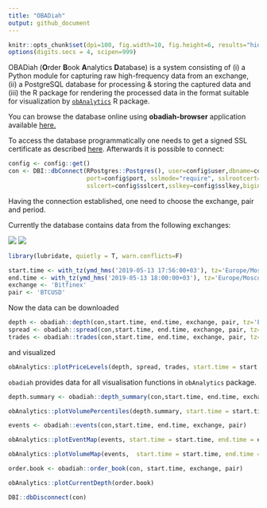 ```yaml
---
title: "OBADiah"
output: github_document
---
```


```r
knitr::opts_chunk$set(dpi=100, fig.width=10, fig.height=6, results="hide")
options(digits.secs = 4, scipen=999)

```

OBADiah (**O**rder **B**ook **A**nalytics **D**atabase) is a system consisting of (i) a Python module for capturing raw high-frequency data from an exchange, (ii) a PostgreSQL database for processing & storing the captured data and (iii) the R package for rendering the processed data in the format suitable for visualization by [`obAnalytics`](https://github.com/phil8192/ob-analytics) R package.

You can browse the database online using **obadiah-browser** application available [here.](https://petr-fedorov.shinyapps.io/obadiah-browser/)

To access the database programmatically one needs to get a signed SSL certificate as described [here](https://github.com/petr-fedorov/obadiah/wiki/How-to-connect-to-the-database). Afterwards it is possible to connect:

```r
config <- config::get()
con <- DBI::dbConnect(RPostgres::Postgres(), user=config$user,dbname=config$dbname, host=config$host,
                      port=config$port, sslmode="require", sslrootcert=config$sslrootcert,
                      sslcert=config$sslcert,sslkey=config$sslkey,bigint="numeric")
```

Having the connection established, one need to choose the exchange, pair and period. 

Currently the database contains data from the following exchanges:

![](README_files/bitfinex.png)  ![](README_files/bitstamp.png)



```r
library(lubridate, quietly = T, warn.conflicts=F)

start.time <- with_tz(ymd_hms('2019-05-13 17:56:00+03'), tz='Europe/Moscow')
end.time <- with_tz(ymd_hms('2019-05-13 18:00:00+03'), tz='Europe/Moscow')
exchange <- 'Bitfinex'
pair <- 'BTCUSD'

```

Now the data can be downloaded

```r
depth <- obadiah::depth(con,start.time, end.time, exchange, pair, tz='Europe/Moscow')
spread <- obadiah::spread(con,start.time, end.time, exchange, pair, tz='Europe/Moscow')
trades <- obadiah::trades(con,start.time, end.time, exchange, pair, tz='Europe/Moscow')
```

and visualized

```r
obAnalytics::plotPriceLevels(depth, spread, trades, start.time = start.time, end.time = end.time )
```

`obadiah` provides data for all visualisation functions in `obAnalytics` package. 


```r
depth.summary <- obadiah::depth_summary(con,start.time, end.time, exchange, pair)
```


```r
obAnalytics::plotVolumePercentiles(depth.summary, start.time = start.time, end.time = end.time )
```


```r
events <- obadiah::events(con,start.time, end.time, exchange, pair)
```


```r
obAnalytics::plotEventMap(events, start.time = start.time, end.time = end.time)
```


```r
obAnalytics::plotVolumeMap(events,  start.time = start.time, end.time = end.time, log.scale = T)
```


```r
order.book <- obadiah::order_book(con, start.time, exchange, pair)
```



```r
obAnalytics::plotCurrentDepth(order.book)
```



```r
DBI::dbDisconnect(con)
```


